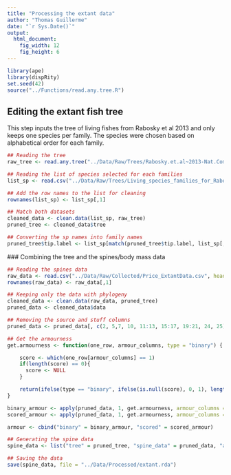 ```yaml
---
title: "Processing the extant data"
author: "Thomas Guillerme"
date: "`r Sys.Date()`"
output:
  html_document:
    fig_width: 12
    fig_height: 6
---
```



```r
library(ape)
library(dispRity)
set.seed(42)
source("../Functions/read.any.tree.R")
```

## Editing the extant fish tree

This step inputs the tree of living fishes from Rabosky et al 2013 and only keeps one species per family.
The species were chosen based on alphabetical order for each family.

```r
## Reading the tree
raw_tree <- read.any.tree("../Data/Raw/Trees/Rabosky.et.al~2013-Nat.Com.tre")

## Reading the list of species selected for each families
list_sp <- read.csv("../Data/Raw/Trees/Living_species_families_for_Rabosky2013.csv", header = TRUE, stringsAsFactor = FALSE)

## Add the row names to the list for cleaning
rownames(list_sp) <- list_sp[,1]

## Match both datasets
cleaned_data <- clean.data(list_sp, raw_tree)
pruned_tree <- cleaned_data$tree

## Converting the sp names into family names
pruned_tree$tip.label <- list_sp[match(pruned_tree$tip.label, list_sp[,1]), 2]
```

### Combining the tree and the spines/body mass data

```r
## Reading the spines data
raw_data <- read.csv("../Data/Raw/Collected/Price_ExtantData.csv", header = TRUE, stringsAsFactor = FALSE)
rownames(raw_data) <- raw_data[,1]

## Keeping only the data with phylogeny
cleaned_data <- clean.data(raw_data, pruned_tree)
pruned_data <- cleaned_data$data

## Removing the source and stuff columns
pruned_data <- pruned_data[, c(2, 5,7, 10, 11:13, 15:17, 19:21, 24, 25)]

## Get the armourness
get.armourness <- function(one_row, armour_columns, type = "binary") {

    score <- which(one_row[armour_columns] == 1)
    if(length(score) == 0){
      score <- NULL
    }

    return(ifelse(type == "binary", ifelse(is.null(score), 0, 1), length(score)))
}

binary_armour <- apply(pruned_data, 1, get.armourness, armour_columns = c(6,7,9,10,12,13), type = "binary")
scored_armour <- apply(pruned_data, 1, get.armourness, armour_columns = c(6,7,9,10,12,13), type = "scored")

armour <- cbind("binary" = binary_armour, "scored" = scored_armour)

## Generating the spine data
spine_data <- list("tree" = pruned_tree, "spine_data" = pruned_data, "armour" = armour)

## Saving the data
save(spine_data, file = "../Data/Processed/extant.rda")

```




